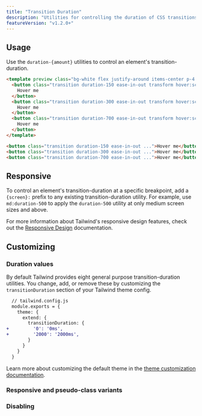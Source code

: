 ```yaml
---
title: "Transition Duration"
description: "Utilities for controlling the duration of CSS transitions."
featureVersion: "v1.2.0+"
---
```




## Usage

Use the `duration-{amount}` utilities to control an element's transition-duration.

```html
<template preview class="bg-white flex justify-around items-center p-4 py-12">
  <button class="transition duration-150 ease-in-out transform hover:scale-125 bg-blue-500 text-white font-bold py-2 px-4 rounded">
    Hover me
  </button>
  <button class="transition duration-300 ease-in-out transform hover:scale-125 bg-blue-500 text-white font-bold py-2 px-4 rounded">
    Hover me
  </button>
  <button class="transition duration-700 ease-in-out transform hover:scale-125 bg-blue-500 text-white font-bold py-2 px-4 rounded">
    Hover me
  </button>
</template>

<button class="transition duration-150 ease-in-out ...">Hover me</button>
<button class="transition duration-300 ease-in-out ...">Hover me</button>
<button class="transition duration-700 ease-in-out ...">Hover me</button>
```

## Responsive

To control an element's transition-duration at a specific breakpoint, add a `{screen}:` prefix to any existing transition-duration utility. For example, use `md:duration-500` to apply the `duration-500` utility at only medium screen sizes and above.

For more information about Tailwind's responsive design features, check out the [Responsive Design](/docs/responsive-design) documentation.

## Customizing

### Duration values

By default Tailwind provides eight general purpose transition-duration utilities. You change, add, or remove these by customizing the `transitionDuration` section of your Tailwind theme config.

```diff
  // tailwind.config.js
  module.exports = {
    theme: {
      extend: {
        transitionDuration: {
+         '0': '0ms',
+         '2000': '2000ms',
        }
      }
    }
  }
```

Learn more about customizing the default theme in the [theme customization documentation](/docs/theme#customizing-the-default-theme).

### Responsive and pseudo-class variants

<Variants plugin="transitionDuration" name="transition-duration" />

### Disabling

<Disabling plugin="transitionDuration" name="transition-duration" />
